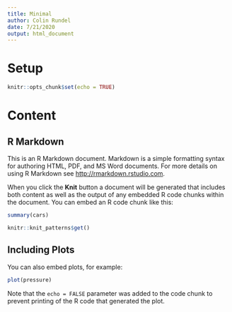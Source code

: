```yaml
---
title: Minimal
author: Colin Rundel
date: 7/21/2020
output: html_document
---
```


# Setup

```r
knitr::opts_chunk$set(echo = TRUE)
```

# Content

## R Markdown

This is an R Markdown document. Markdown is a simple formatting syntax for authoring HTML, 
PDF, and MS Word documents. For more details on using R Markdown see <http://rmarkdown.rstudio.com>.

When you click the **Knit** button a document will be generated that includes both content as well 
as the output of any embedded R code chunks within the document. You can embed an R code chunk like this:


```r
summary(cars)
```

```r
knitr::knit_patterns$get()
```

## Including Plots

You can also embed plots, for example:


```r
plot(pressure)
```

Note that the `echo = FALSE` parameter was added to the code chunk to prevent printing of the R code 
that generated the plot.

